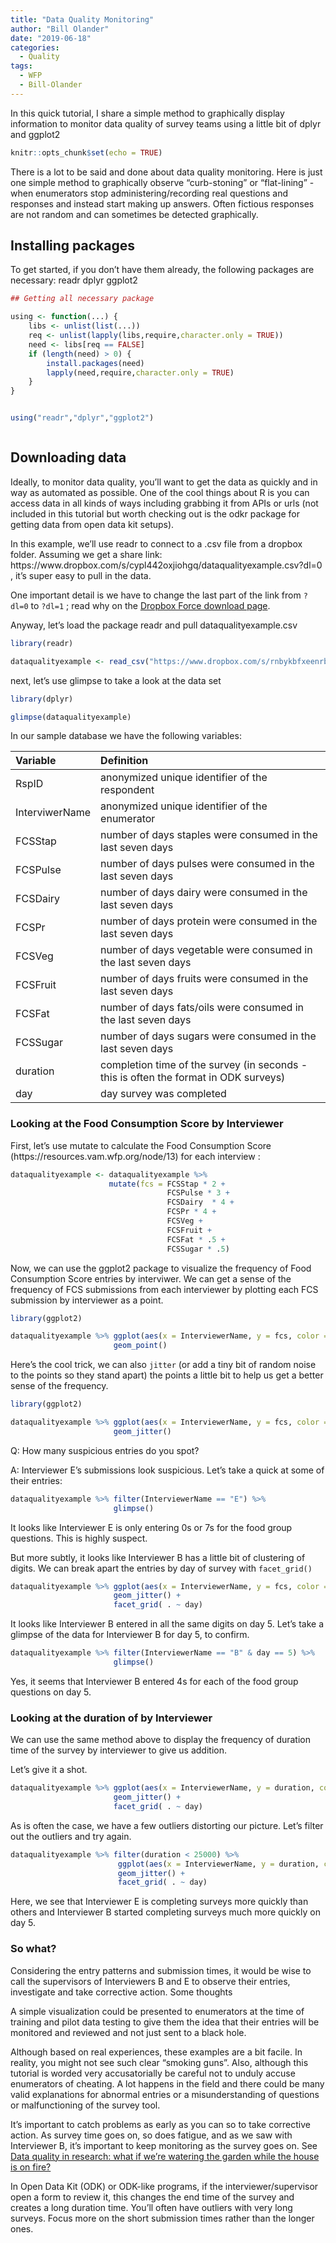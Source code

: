 ```yaml
---
title: "Data Quality Monitoring"
author: "Bill Olander"
date: "2019-06-18"
categories:
  - Quality
tags:
  - WFP
  - Bill-Olander
---
```


In this quick tutorial, I share a simple method to graphically display information to monitor data quality of survey teams using a little bit of dplyr and ggplot2
<!--MORE-->

```r
knitr::opts_chunk$set(echo = TRUE)
```

There is a lot to be said and done about data quality monitoring. Here is just one simple method to graphically observe “curb-stoning” or “flat-lining” - when enumerators stop administering/recording real questions and responses and instead start making up answers. Often fictious responses are not random and can sometimes be detected graphically.

## Installing packages

To get started, if you don’t have them already, the following packages are necessary: readr dplyr ggplot2

```r
## Getting all necessary package

using <- function(...) {
    libs <- unlist(list(...))
    req <- unlist(lapply(libs,require,character.only = TRUE))
    need <- libs[req == FALSE]
    if (length(need) > 0) { 
        install.packages(need)
        lapply(need,require,character.only = TRUE)
    }
}


using("readr","dplyr","ggplot2")



```


## Downloading data

Ideally, to monitor data quality, you’ll want to get the data as quickly and in way as automated as possible. One of the cool things about R is you can access data in all kinds of ways including grabbing it from APIs or urls (not included in this tutorial but worth checking out is the odkr package for getting data from open data kit setups).

In this example, we’ll use readr to connect to a .csv file from a dropbox folder. Assuming we get a share link: https://www.dropbox.com/s/cypl442oxjiohgq/dataqualityexample.csv?dl=0 , it’s super easy to pull in the data.

One important detail is we have to change the last part of the link from `?dl=0` to `?dl=1` ; read why on the [Dropbox Force download page](https://help.dropbox.com/files-folders/share/force-download).

Anyway, let’s load the package readr and pull dataqualityexample.csv
```r
library(readr)

dataqualityexample <- read_csv("https://www.dropbox.com/s/rnbykbfxeenrbqc/dataqualityexample.csv?dl=1")
```

next, let’s use glimpse to take a look at the data set
```r
library(dplyr)

glimpse(dataqualityexample)
```


In our sample database we have the following variables:

| Variable    | Definition                                            | 
|:------------|:------------------------------------------------------|
|RspID 	      |anonymized unique identifier of the respondent
|InterviwerName| 	anonymized unique identifier of the enumerator
|FCSStap 	  | number of days staples were consumed in the last seven days
|FCSPulse 	| number of days pulses were consumed in the last seven days
|FCSDairy 	| number of days dairy were consumed in the last seven days
|FCSPr 	    | number of days protein were consumed in the last seven days
|FCSVeg 	  | number of days vegetable were consumed in the last seven days
|FCSFruit 	| number of days fruits were consumed in the last seven days
|FCSFat 	  |number of days fats/oils were consumed in the last seven days
|FCSSugar 	|number of days sugars were consumed in the last seven days
|duration 	| completion time of the survey (in seconds - this is often the format in ODK surveys)
|day        |	day survey was completed



### Looking at the Food Consumption Score by Interviewer

First, let’s use mutate to calculate the Food Consumption Score (https://resources.vam.wfp.org/node/13) for each interview :

```r
dataqualityexample <- dataqualityexample %>%
                      mutate(fcs = FCSStap * 2 + 
                                   FCSPulse * 3 + 
                                   FCSDairy  * 4 + 
                                   FCSPr * 4 + 
                                   FCSVeg + 
                                   FCSFruit + 
                                   FCSFat * .5 + 
                                   FCSSugar * .5)
```

Now, we can use the ggplot2 package to visualize the frequency of Food Consumption Score entries by interviwer. We can get a sense of the frequency of FCS submissions from each interviewer by plotting each FCS submission by interviewer as a point.

```r
library(ggplot2)

dataqualityexample %>% ggplot(aes(x = InterviewerName, y = fcs, color = InterviewerName)) +
                       geom_point() 
```

Here’s the cool trick, we can also `jitter` (or add a tiny bit of random noise to the points so they stand apart) the points a little bit to help us get a better sense of the frequency.

```r
library(ggplot2)

dataqualityexample %>% ggplot(aes(x = InterviewerName, y = fcs, color = InterviewerName)) +
                       geom_jitter() 

```

Q: How many suspicious entries do you spot?

A: Interviewer E’s submissions look suspicious. Let’s take a quick at some of their entries:

```r
dataqualityexample %>% filter(InterviewerName == "E") %>%
                       glimpse()
```


It looks like Interviewer E is only entering 0s or 7s for the food group questions. This is highly suspect.

But more subtly, it looks like Interviewer B has a little bit of clustering of digits. We can break apart the entries by day of survey with `facet_grid()`

```r
dataqualityexample %>% ggplot(aes(x = InterviewerName, y = fcs, color = InterviewerName)) + 
                       geom_jitter() +
                       facet_grid( . ~ day) 
```

It looks like Interviewer B entered in all the same digits on day 5. Let’s take a glimpse of the data for Interviewer B for day 5, to confirm.

```r
dataqualityexample %>% filter(InterviewerName == "B" & day == 5) %>% 
                       glimpse()
```


Yes, it seems that Interviewer B entered 4s for each of the food group questions on day 5.

### Looking at the duration of by Interviewer

We can use the same method above to display the frequency of duration time of the survey by interviewer to give us addition.

Let’s give it a shot.
```r
dataqualityexample %>% ggplot(aes(x = InterviewerName, y = duration, color = InterviewerName)) +  
                       geom_jitter() +
                       facet_grid( . ~ day) 
```

As is often the case, we have a few outliers distorting our picture. Let’s filter out the outliers and try again.
```r
dataqualityexample %>% filter(duration < 25000) %>%
                        ggplot(aes(x = InterviewerName, y = duration, color = InterviewerName)) +
                        geom_jitter() +
                        facet_grid( . ~ day) 
```

Here, we see that Interviewer E is completing surveys more quickly than others and Interviewer B started completing surveys much more quickly on day 5.


### So what?

Considering the entry patterns and submission times, it would be wise to call the supervisors of Interviewers B and E to observe their entries, investigate and take corrective action.
Some thoughts

A simple visualization could be presented to enumerators at the time of training and pilot data testing to give them the idea that their entries will be monitored and reviewed and not just sent to a black hole.

Although based on real experiences, these examples are a bit facile. In reality, you might not see such clear “smoking guns”. Also, although this tutorial is worded very accusatorially be careful not to unduly accuse enumerators of cheating. A lot happens in the field and there could be many valid explanations for abnormal entries or a misunderstanding of questions or malfunctioning of the survey tool.

It’s important to catch problems as early as you can so to take corrective action. As survey time goes on, so does fatigue, and as we saw with Interviewer B, it’s important to keep monitoring as the survey goes on. See [Data quality in research: what if we’re watering the garden while the house is on fire?](http://blogs.worldbank.org/opendata/data-quality-research-what-if-we-re-watering-garden-while-house-fire?cid=SHR_BlogSiteShare_XX_EXT)

In Open Data Kit (ODK) or ODK-like programs, if the interviewer/supervisor open a form to review it, this changes the end time of the survey and creates a long duration time. You’ll often have outliers with very long surveys. Focus more on the short submission times rather than the longer ones.

